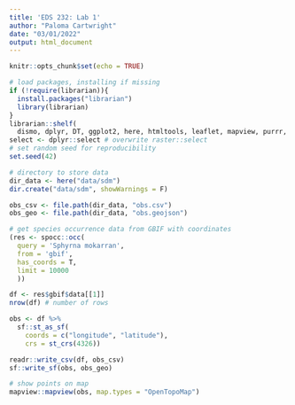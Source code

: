 ```yaml
---
title: 'EDS 232: Lab 1'
author: "Paloma Cartwright"
date: "03/01/2022"
output: html_document
---
```


```r
knitr::opts_chunk$set(echo = TRUE)

# load packages, installing if missing
if (!require(librarian)){
  install.packages("librarian")
  library(librarian)
}
librarian::shelf(
  dismo, dplyr, DT, ggplot2, here, htmltools, leaflet, mapview, purrr, raster, readr, rgbif, rgdal, rJava, sdmpredictors, sf, spocc, tidyr)
select <- dplyr::select # overwrite raster::select
# set random seed for reproducibility
set.seed(42)

# directory to store data
dir_data <- here("data/sdm")
dir.create("data/sdm", showWarnings = F)
```


```r
obs_csv <- file.path(dir_data, "obs.csv")
obs_geo <- file.path(dir_data, "obs.geojson")

# get species occurrence data from GBIF with coordinates
(res <- spocc::occ(
  query = 'Sphyrna mokarran', 
  from = 'gbif', 
  has_coords = T, 
  limit = 10000
  ))
```

```r
df <- res$gbif$data[[1]] 
nrow(df) # number of rows
```

```r
obs <- df %>% 
  sf::st_as_sf(
    coords = c("longitude", "latitude"),
    crs = st_crs(4326))

readr::write_csv(df, obs_csv)
sf::write_sf(obs, obs_geo)

# show points on map
mapview::mapview(obs, map.types = "OpenTopoMap")
```




